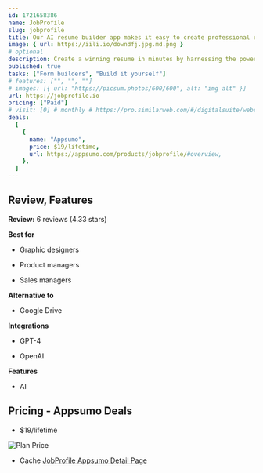 ```yaml
---
id: 1721658386
name: JobProfile
slug: jobprofile
title: Our AI resume builder app makes it easy to create professional resumes that will impress employers
image: { url: https://iili.io/downdfj.jpg.md.png }
# optional
description: Create a winning resume in minutes by harnessing the power of AICreate a well-crafted resume that effectively showcases your skills and experience
published: true
tasks: ["Form builders", "Build it yourself"]
# features: ["", "", ""]
# images: [{ url: "https://picsum.photos/600/600", alt: "img alt" }]
url: https://jobprofile.io
pricing: ["Paid"]
# visit: [0] # monthly # https://pro.similarweb.com/#/digitalsuite/websiteanalysis/home
deals:
  [
    {
      name: "Appsumo",
      price: $19/lifetime,
      url: https://appsumo.com/products/jobprofile/#overview,
    },
  ]
---
```


## Review, Features

**Review:** 6 reviews (4.33 stars)

**Best for**

- Graphic designers

- Product managers

- Sales managers

**Alternative to**

- Google Drive

**Integrations**

- GPT-4

- OpenAI

**Features**

- AI

## Pricing - Appsumo Deals

- $19/lifetime

<Img src="https://iili.io/doe9XwJ.png" alt="Plan Price" />

- Cache [JobProfile Appsumo Detail Page](https://iili.io/doe9rwG.png)

